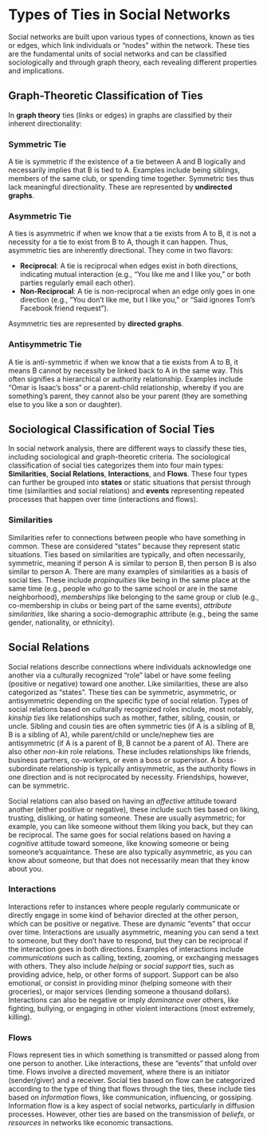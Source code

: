 # Types of Ties in Social Networks {#sec-types}

Social networks are built upon various types of connections, known as ties or edges, which link individuals or "nodes" within the network. These ties are the fundamental units of social networks and can be classified sociologically and through graph theory, each revealing different properties and implications.

## Graph-Theoretic Classification of Ties

In **graph theory** ties (links or edges) in graphs are classified by their inherent directionality:

### Symmetric Tie 

A tie is symmetric if the existence of a tie between A and B logically and necessarily implies that B is tied to A. Examples include being siblings, members of the same club, or spending time together. Symmetric ties thus lack meaningful directionality.  These are represented by **undirected graphs**.

### Asymmetric Tie 

A ties is asymmetric if when we know that a tie exists from A to B, it is not a necessity for a tie to exist from B to A, though it can happen. Thus, asymmetric ties are inherently directional. They come in two flavors:

- **Reciprocal**: A tie is reciprocal when edges exist in both directions, indicating mutual interaction (e.g., "You like me and I like you," or both parties regularly email each other).
- **Non-Reciprocal**: A tie is non-reciprocal when an edge only goes in one direction (e.g., "You don't like me, but I like you," or "Said ignores Tom's Facebook friend request"). 

Asymmetric ties are represented by **directed graphs**.

### Antisymmetric Tie

A tie is anti-symmetric if when we know that a tie exists from A to B, it means B cannot by necessity be linked back to A in the same way. This often signifies a hierarchical or authority relationship. Examples include "Omar is Isaac's boss" or a parent-child relationship, whereby if you are something's parent, they cannot also be your parent (they are something else to you like a son or daughter).

## Sociological Classification of Social Ties

 In social network analysis, there are different ways to classify these ties, including sociological and graph-theoretic criteria. The sociological classification of social ties categorizes them into four main types: **Similarities**, **Social Relations**, **Interactions**, and **Flows**. These four types can further be grouped into **states** or static situations that persist through time (similarities and social relations) and **events** representing repeated processes that happen over time (interactions and flows).

### Similarities 

Similarities refer to connections between people who have something in common. These are considered "states" because they represent static situations. Ties based on similarities are typically, and often necessarily, symmetric, meaning if person A is similar to person B, then person B is also similar to person A. There are many examples of similarities as a basis of social ties. These include *propinquities* like being in the same place at the same time (e.g., people who go to the same school or are in the same neighborhood), *memberships* like belonging to the same group or club (e.g., co-membership in clubs or being part of the same events), *attribute similarities*, like sharing a socio-demographic attribute (e.g., being the same gender, nationality, or ethnicity). 

## Social Relations

Social relations describe connections where individuals acknowledge one another via a culturally recognized "role" label or have some feeling (positive or negative) toward one another. Like similarities, these are also categorized as "states". These ties can be symmetric, asymmetric, or antisymmetric depending on the specific type of social relation. Types of social relations based on culturally recognized roles include, most notably, *kinship ties* like relationships such as mother, father, sibling, cousin, or uncle. Sibling and cousin ties are often symmetric ties (if A is a sibling of B, B is a sibling of A), while parent/child or uncle/nephew ties are antisymmetric (if A is a parent of B, B cannot be a parent of A). There are also other *non-kin* role relations. These includes relationships like friends, business partners, co-workers, or even a boss or supervisor. A boss-subordinate relationship is typically antisymmetric, as the authority flows in one direction and is not reciprocated by necessity. Friendships, however, can be symmetric.

Social relations can also based on having an *affective* attitude toward another (either positive or negative), these include such ties based on liking, trusting, disliking, or hating someone. These are usually asymmetric; for example, you can like someone without them liking you back, but they can be reciprocal. The same goes for social relations based on having a *cognitive* attitude toward someone, like knowing someone or being someone's acquaintance. These are also typically asymmetric, as you can know about someone, but that does not necessarily mean that they know about you.

### Interactions 

Interactions refer to instances where people regularly communicate or directly engage in some kind of behavior directed at the other person, which can be positive or negative. These are dynamic "events" that occur over time. Interactions are usually asymmetric, meaning you can send a text to someone, but they don't have to respond, but they can be reciprocal if the interaction goes in both directions. Examples of interactions include *communications* such as calling, texting, zooming, or exchanging messages with others. They also include *helping* or *social support* ties, such as providing advice, help, or other forms of support. Support can be also emotional, or consist in providing minor (helping someone with their groceries), or major services (lending someone a thousand dollars). Interactions can also be negative or imply *dominance* over others, like fighting, bullying, or engaging in other violent interactions (most extremely, killing).

### Flows 

Flows represent ties in which something is transmitted or passed along from one person to another. Like interactions, these are "events" that unfold over time. Flows involve a directed movement, where there is an initiator (sender/giver) and a receiver. Social ties based on flow can be categorized according to the type of thing that flows through the ties, these include ties based on *information* flows, like communication, influencing, or gossiping. Information flow is a key aspect of social networks, particularly in diffusion processes. However, other ties are based on the transmission of *beliefs*, or *resources* in networks like economic transactions. 
